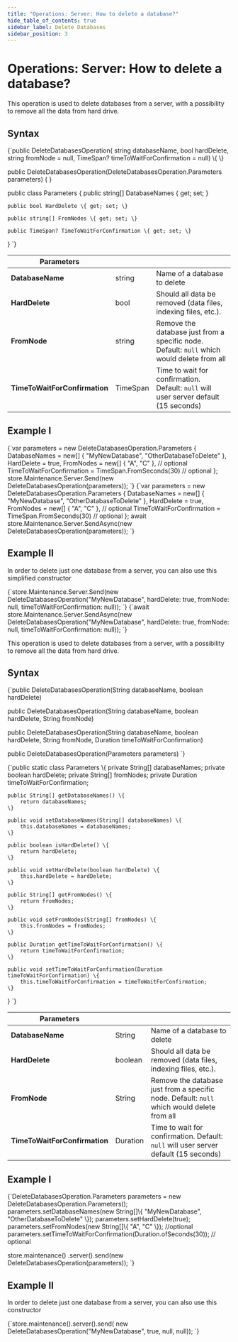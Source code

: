---
title: "Operations: Server: How to delete a database?"
hide_table_of_contents: true
sidebar_label: Delete Databases
sidebar_position: 3
---




# Operations: Server: How to delete a database?
<LanguageSwitcher supportedLanguages={supportedLanguages} />
<LanguageContent language="csharp">


This operation is used to delete databases from a server, with a possibility to remove all the data from hard drive.

## Syntax

<TabItem value="delete_database_syntax" label="delete_database_syntax">
<CodeBlock language="csharp">
{`public DeleteDatabasesOperation(
    string databaseName,
    bool hardDelete,
    string fromNode = null,
    TimeSpan? timeToWaitForConfirmation = null)
\{
\}

public DeleteDatabasesOperation(DeleteDatabasesOperation.Parameters parameters)
\{
\}

public class Parameters
\{
    public string[] DatabaseNames \{ get; set; \}

    public bool HardDelete \{ get; set; \}

    public string[] FromNodes \{ get; set; \}

    public TimeSpan? TimeToWaitForConfirmation \{ get; set; \}
\}
`}
</CodeBlock>
</TabItem>

| Parameters | | |
| ------------- | ------------- | ----- |
| **DatabaseName** | string | Name of a database to delete |
| **HardDelete** | bool | Should all data be removed (data files, indexing files, etc.). |
| **FromNode** | string | Remove the database just from a specific node. Default: `null` which would delete from all |
| **TimeToWaitForConfirmation** | TimeSpan | Time to wait for confirmation. Default: `null` will user server default (15 seconds) |

## Example I

<Tabs groupId='languageSyntax'>
<TabItem value="Sync" label="Sync">
<CodeBlock language="csharp">
{`var parameters = new DeleteDatabasesOperation.Parameters
{
    DatabaseNames = new[] { "MyNewDatabase", "OtherDatabaseToDelete" },
    HardDelete = true,
    FromNodes = new[] { "A", "C" },     // optional
    TimeToWaitForConfirmation = TimeSpan.FromSeconds(30)    // optional
};
store.Maintenance.Server.Send(new DeleteDatabasesOperation(parameters));
`}
</CodeBlock>
</TabItem>
<TabItem value="Async" label="Async">
<CodeBlock language="csharp">
{`var parameters = new DeleteDatabasesOperation.Parameters
{
    DatabaseNames = new[] { "MyNewDatabase", "OtherDatabaseToDelete" },
    HardDelete = true,
    FromNodes = new[] { "A", "C" },   // optional
    TimeToWaitForConfirmation = TimeSpan.FromSeconds(30)    // optional
};
await store.Maintenance.Server.SendAsync(new DeleteDatabasesOperation(parameters));
`}
</CodeBlock>
</TabItem>
</Tabs>

## Example II

In order to delete just one database from a server, you can also use this simplified constructor

<Tabs groupId='languageSyntax'>
<TabItem value="Sync" label="Sync">
<CodeBlock language="csharp">
{`store.Maintenance.Server.Send(new DeleteDatabasesOperation("MyNewDatabase", hardDelete: true, fromNode: null, timeToWaitForConfirmation: null));
`}
</CodeBlock>
</TabItem>
<TabItem value="Async" label="Async">
<CodeBlock language="csharp">
{`await store.Maintenance.Server.SendAsync(new DeleteDatabasesOperation("MyNewDatabase", hardDelete: true, fromNode: null, timeToWaitForConfirmation: null));
`}
</CodeBlock>
</TabItem>
</Tabs>

</LanguageContent>
<LanguageContent language="java">


This operation is used to delete databases from a server, with a possibility to remove all the data from hard drive.

## Syntax

<TabItem value="delete_database_syntax" label="delete_database_syntax">
<CodeBlock language="java">
{`public DeleteDatabasesOperation(String databaseName, boolean hardDelete)

public DeleteDatabasesOperation(String databaseName, boolean hardDelete, String fromNode)

public DeleteDatabasesOperation(String databaseName, boolean hardDelete, String fromNode, Duration timeToWaitForConfirmation)

public DeleteDatabasesOperation(Parameters parameters)
`}
</CodeBlock>
</TabItem>

<TabItem value="delete_parameters" label="delete_parameters">
<CodeBlock language="java">
{`public static class Parameters \{
    private String[] databaseNames;
    private boolean hardDelete;
    private String[] fromNodes;
    private Duration timeToWaitForConfirmation;

    public String[] getDatabaseNames() \{
        return databaseNames;
    \}

    public void setDatabaseNames(String[] databaseNames) \{
        this.databaseNames = databaseNames;
    \}

    public boolean isHardDelete() \{
        return hardDelete;
    \}

    public void setHardDelete(boolean hardDelete) \{
        this.hardDelete = hardDelete;
    \}

    public String[] getFromNodes() \{
        return fromNodes;
    \}

    public void setFromNodes(String[] fromNodes) \{
        this.fromNodes = fromNodes;
    \}

    public Duration getTimeToWaitForConfirmation() \{
        return timeToWaitForConfirmation;
    \}

    public void setTimeToWaitForConfirmation(Duration timeToWaitForConfirmation) \{
        this.timeToWaitForConfirmation = timeToWaitForConfirmation;
    \}
\}
`}
</CodeBlock>
</TabItem>

| Parameters | | |
| ------------- | ------------- | ----- |
| **DatabaseName** | String | Name of a database to delete |
| **HardDelete** | boolean | Should all data be removed (data files, indexing files, etc.). |
| **FromNode** | String | Remove the database just from a specific node. Default: `null` which would delete from all |
| **TimeToWaitForConfirmation** | Duration | Time to wait for confirmation. Default: `null` will user server default (15 seconds) |

## Example I

<TabItem value="DeleteDatabases" label="DeleteDatabases">
<CodeBlock language="java">
{`DeleteDatabasesOperation.Parameters parameters = new DeleteDatabasesOperation.Parameters();
parameters.setDatabaseNames(new String[]\{ "MyNewDatabase", "OtherDatabaseToDelete" \});
parameters.setHardDelete(true);
parameters.setFromNodes(new String[]\{ "A", "C" \}); //optional
parameters.setTimeToWaitForConfirmation(Duration.ofSeconds(30)); // optional

store.maintenance()
    .server().send(new DeleteDatabasesOperation(parameters));
`}
</CodeBlock>
</TabItem>

## Example II

In order to delete just one database from a server, you can also use this constructor

<TabItem value="DeleteDatabase" label="DeleteDatabase">
<CodeBlock language="java">
{`store.maintenance().server().send(
    new DeleteDatabasesOperation("MyNewDatabase", true, null, null));
`}
</CodeBlock>
</TabItem>

</LanguageContent>

<!---

-->